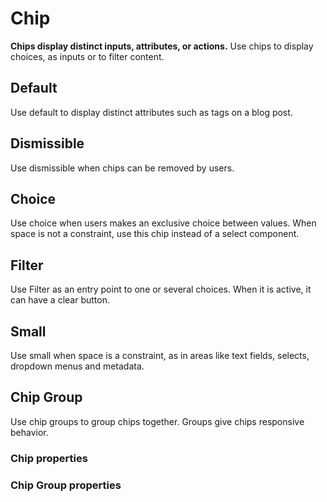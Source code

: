 # Chip <ReactStabilityFlag status="stable" />

**Chips display distinct inputs, attributes, or actions.**
Use chips to display choices, as inputs or to filter content.

## Default

Use default to display distinct attributes such as tags on a blog post.

<DemoBlock demo="default" withThemeSwitcher />

## Dismissible

Use dismissible when chips can be removed by users.

<DemoBlock demo="dismissible" withThemeSwitcher />

## Choice

Use choice when users makes an exclusive choice between values. When space is not a constraint, use this chip instead of a select component.

<DemoBlock demo="choice" withThemeSwitcher />

## Filter

Use Filter as an entry point to one or several choices. When it is active, it can have a clear button.

<DemoBlock demo="filter" withThemeSwitcher />

## Small

Use small when space is a constraint, as in areas like text fields, selects, dropdown menus and metadata.

<DemoBlock demo="small" withThemeSwitcher />

## Chip Group

Use chip groups to group chips together. Groups give chips responsive behavior.

<DemoBlock demo="group" withThemeSwitcher />

### Chip properties

<PropTable component="Chip" />

### Chip Group properties

<PropTable component="ChipGroup" />

